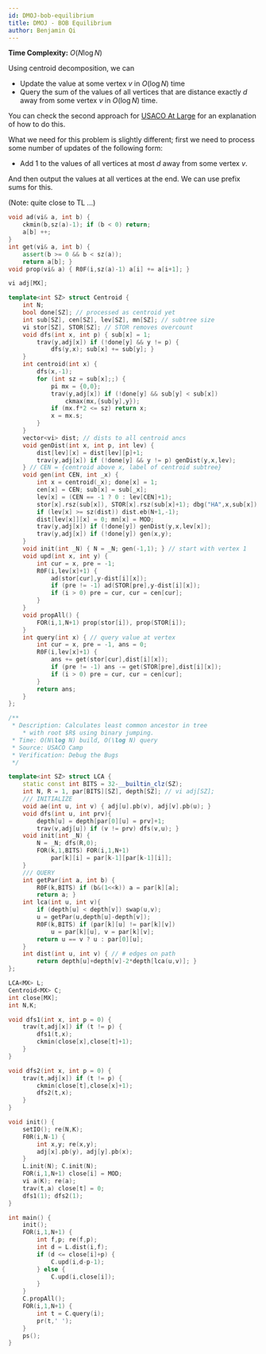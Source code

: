```yaml
---
id: DMOJ-bob-equilibrium
title: DMOJ - BOB Equilibrium
author: Benjamin Qi
---
```


**Time Complexity:** $O(N\log N)$

Using centroid decomposition, we can 

 - Update the value at some vertex $v$ in $O(\log N)$ time
 - Query the sum of the values of all vertices that are distance exactly $d$ away from some vertex $v$ in $O(\log N)$ time.

You can check the second approach for [USACO At Large](http://www.usaco.org/current/data/sol_atlarge_platinum_jan18.html) for an explanation of how to do this.

What we need for this problem is slightly different; first we need to process some number of updates of the following form:

 - Add 1 to the values of all vertices at most $d$ away from some vertex $v$.

And then output the values at all vertices at the end. We can use prefix sums for this.

(Note: quite close to TL ...)

```cpp
void ad(vi& a, int b) {
	ckmin(b,sz(a)-1); if (b < 0) return;
	a[b] ++;
}
int get(vi& a, int b) {
	assert(b >= 0 && b < sz(a));
	return a[b]; }
void prop(vi& a) { R0F(i,sz(a)-1) a[i] += a[i+1]; }

vi adj[MX];

template<int SZ> struct Centroid {
	int N;
	bool done[SZ]; // processed as centroid yet
	int sub[SZ], cen[SZ], lev[SZ], mn[SZ]; // subtree size
	vi stor[SZ], STOR[SZ]; // STOR removes overcount
	void dfs(int x, int p) { sub[x] = 1; 
		trav(y,adj[x]) if (!done[y] && y != p) {
			dfs(y,x); sub[x] += sub[y]; }
	}
	int centroid(int x) {
		dfs(x,-1); 
		for (int sz = sub[x];;) {
			pi mx = {0,0};
			trav(y,adj[x]) if (!done[y] && sub[y] < sub[x]) 
				ckmax(mx,{sub[y],y});
			if (mx.f*2 <= sz) return x; 
			x = mx.s;
		}
	}
	vector<vi> dist; // dists to all centroid ancs
	void genDist(int x, int p, int lev) {
		dist[lev][x] = dist[lev][p]+1;
		trav(y,adj[x]) if (!done[y] && y != p) genDist(y,x,lev); 
	} // CEN = {centroid above x, label of centroid subtree}
	void gen(int CEN, int _x) {
		int x = centroid(_x); done[x] = 1; 
		cen[x] = CEN; sub[x] = sub[_x];
		lev[x] = (CEN == -1 ? 0 : lev[CEN]+1);
		stor[x].rsz(sub[x]), STOR[x].rsz(sub[x]+1); dbg("HA",x,sub[x]);
		if (lev[x] >= sz(dist)) dist.eb(N+1,-1); 
		dist[lev[x]][x] = 0; mn[x] = MOD;
		trav(y,adj[x]) if (!done[y]) genDist(y,x,lev[x]);
		trav(y,adj[x]) if (!done[y]) gen(x,y);
	}
	void init(int _N) { N = _N; gen(-1,1); } // start with vertex 1
	void upd(int x, int y) {
		int cur = x, pre = -1;
		R0F(i,lev[x]+1) {
			ad(stor[cur],y-dist[i][x]); 
			if (pre != -1) ad(STOR[pre],y-dist[i][x]);
			if (i > 0) pre = cur, cur = cen[cur];
		}
	}
	void propAll() {
		FOR(i,1,N+1) prop(stor[i]), prop(STOR[i]);
	}
	int query(int x) { // query value at vertex
		int cur = x, pre = -1, ans = 0;
		R0F(i,lev[x]+1) {
			ans += get(stor[cur],dist[i][x]); 
			if (pre != -1) ans -= get(STOR[pre],dist[i][x]);
			if (i > 0) pre = cur, cur = cen[cur];
		}
		return ans;
	}
};

/**
 * Description: Calculates least common ancestor in tree 
 	* with root $R$ using binary jumping. 
 * Time: O(N\log N) build, O(\log N) query
 * Source: USACO Camp
 * Verification: Debug the Bugs
 */

template<int SZ> struct LCA {
	static const int BITS = 32-__builtin_clz(SZ);
	int N, R = 1, par[BITS][SZ], depth[SZ]; // vi adj[SZ]; 
	/// INITIALIZE
	void ae(int u, int v) { adj[u].pb(v), adj[v].pb(u); }
	void dfs(int u, int prv){
		depth[u] = depth[par[0][u] = prv]+1;
		trav(v,adj[u]) if (v != prv) dfs(v,u); }
	void init(int _N) {
		N = _N; dfs(R,0);
		FOR(k,1,BITS) FOR(i,1,N+1) 
			par[k][i] = par[k-1][par[k-1][i]];
	}
	/// QUERY
	int getPar(int a, int b) {
		R0F(k,BITS) if (b&(1<<k)) a = par[k][a];
		return a; }
	int lca(int u, int v){
		if (depth[u] < depth[v]) swap(u,v);
		u = getPar(u,depth[u]-depth[v]);
		R0F(k,BITS) if (par[k][u] != par[k][v]) 
			u = par[k][u], v = par[k][v];
		return u == v ? u : par[0][u];
	}
	int dist(int u, int v) { // # edges on path
		return depth[u]+depth[v]-2*depth[lca(u,v)]; }
};

LCA<MX> L;
Centroid<MX> C;
int close[MX];
int N,K;

void dfs1(int x, int p = 0) {
	trav(t,adj[x]) if (t != p) {
		dfs1(t,x);
		ckmin(close[x],close[t]+1);
	}
}

void dfs2(int x, int p = 0) {
	trav(t,adj[x]) if (t != p) {
		ckmin(close[t],close[x]+1);
		dfs2(t,x);
	}
}

void init() {
	setIO(); re(N,K);
	F0R(i,N-1) {
		int x,y; re(x,y);
		adj[x].pb(y), adj[y].pb(x);
	}
	L.init(N); C.init(N);
	FOR(i,1,N+1) close[i] = MOD;
	vi a(K); re(a);
	trav(t,a) close[t] = 0;
	dfs1(1); dfs2(1);
}

int main() {
	init();
	FOR(i,1,N+1) {
		int f,p; re(f,p);
		int d = L.dist(i,f);
		if (d <= close[i]+p) {
			C.upd(i,d-p-1);
		} else {
			C.upd(i,close[i]);
		}
	}
	C.propAll();
	FOR(i,1,N+1) {
		int t = C.query(i); 
		pr(t,' ');
	}
	ps();
}
```